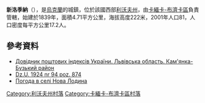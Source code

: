 {{coord|50|1|51|N|24|23|31|E|scale:100000|display=title}}

'''新洛季納'''（{{lang-uk|Нова Лодина}}），是[[烏克蘭|烏克蘭]]的城鎮，位於該國西部[[利沃夫州|利沃夫州]]，由[[卡緬卡-布濟卡區|卡緬卡-布濟卡區]]負責管轄，始建於1839年，面積4.71平方公里，海拔高度222米，2001年人口81，人口密度每平方公里17.2人。

==參考資料==
*[http://www.uaidx.com/13/287/index Довідник поштових індексів України. Львівська область. Кам'янка-Бузький район] {{Wayback|url=http://www.uaidx.com/13/287/index |date=20160909184945 }}
*[http://isap.sejm.gov.pl/DetailsServlet?id=WDU19240940874 Dz.U. 1924 nr 94 poz. 874] {{Wayback|url=http://isap.sejm.gov.pl/DetailsServlet?id=WDU19240940874 |date=20161013035523 }}
* [http://weather.in.ua/ua/l'vovskaja/17089 Погода в селі Нова Лодина]

[[Category:利沃夫州村落|Category:利沃夫州村落]]
[[Category:卡緬卡-布濟卡區村落|Category:卡緬卡-布濟卡區村落]]


{{Lviv-geo-stub}}